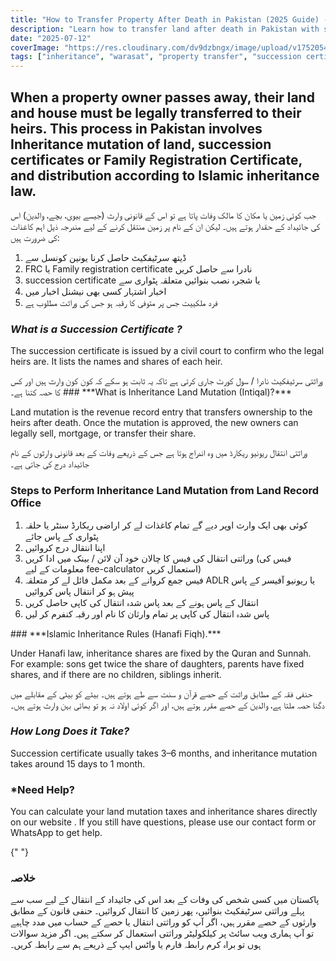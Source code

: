 ```yaml
---
title: "How to Transfer Property After Death in Pakistan (2025 Guide) - پاکستان میں وفات کے بعد جائیداد کی منتقلی کی مکمل رہنمائی"
description: "Learn how to transfer land after death in Pakistan with step-by-step process of succession certificate, inheritance shares and warasat mutation (انتقال) according to Hanafi law."
date: "2025-07-12"
coverImage: "https://res.cloudinary.com/dv9dzbngx/image/upload/v1752054043/blogs/inheritance_16_ratio_9_zv19do.png"
tags: ["inheritance", "warasat", "property transfer", "succession certificate", "Islamic inheritance law"]
---
```


## When a property owner passes away, their land and house must be legally transferred to their heirs. This process in Pakistan involves **Inheritance mutation of land**, **succession certificates** or **Family Registration Certificate**, and distribution according to **Islamic inheritance law**.

<Urdu>
  جب کوئی زمین یا مکان کا مالک وفات پاتا ہے تو اس کے قانونی وارث (جیسے بیوی،
  بچے، والدین) اس کی جائیداد کے حقدار ہوتے ہیں۔ لیکن ان کے نام پر زمین منتقل
  کرنے کے لیے مندرجہ ذیل اہم کاغذات کی ضرورت ہیں:
</Urdu>
<Urdu>
  <ol className="list-decimal mr-6">
    <li>ڈیتھ سرٹیفکیٹ حاصل کرنا یونین کونسل سے</li>
    <li>FRC یا Family registration certificate نادرا سے حاصل کریں</li>
    <li>succession certificate یا شجرہ نصب بنوائیں متعلقہ پٹواری سے</li>
    <li>اخبار اشتہار کسی بھی نیشنل اخبار میں</li>
    <li>فرد ملکییت جس پر متوفی کا رقبہ ہو جس کی وراثت مطلوب ہے</li>
  </ol>
</Urdu>

### **_What is a Succession Certificate ?_**

The succession certificate is issued by a civil court to confirm who the legal heirs are. It lists the names and shares of each heir.

<Urdu>
  وراثتی سرٹیفکیٹ نادرا / سول کورٹ جاری کرتی ہے تاکہ یہ ثابت ہو سکے کہ کون کون
  وارث ہیں اور کس کا حصہ کتنا ہے۔
</Urdu>
### ***What is Inheritance Land Mutation (Intiqal)?***

Land mutation is the revenue record entry that transfers ownership to the heirs after death. Once the mutation is approved, the new owners can legally sell, mortgage, or transfer their share.

<Urdu>
  وراثتی انتقال ریونیو ریکارڈ میں وہ اندراج ہوتا ہے جس کے ذریعے وفات کے بعد
  قانونی وارثوں کے نام جائیداد درج کی جاتی ہے۔
</Urdu>

### **Steps to Perform Inheritance Land Mutation from Land Record Office**

<Urdu>
    <ol className="list-decimal mr-6">
      <li>کوئی بھی ایک وارث اوپر دیے گے تمام کاغذات لے کر اراضی ریکارڈ سنٹر یا حلقہ پٹواری کے پاس جائے</li>
      <li>اپنا انتقال درج کروائیں</li>
      <li>
      <span>
      وراثتی انتقال کی فیس کا چالان خود آن لائن / بینک میں ادا کریں
      </span>
        <span className="text-sm text-gray-500"> (فیس کی معلومات کے لیے <UrduLink href="/#calculator">fee-calculator</UrduLink> استعمال کریں)</span>
      </li>
      <li>فیس جمع کروانے کے بعد مکمل فائل لے کر متعلقہ ADLR یا ریونیو آفیسر کے پاس پیش ہو کر انتقال پاس کروائیں</li>
      <li>انتقال کے پاس ہونے کے بعد پاس شدہ انتقال کی کاپی حاصل کریں</li>
      <li>پاس شدہ انتقال کی کاپی پر تمام وارثان کا نام اور رقبہ کنفرم کر لیں</li>
      </ol>

</Urdu>
### ***Islamic Inheritance Rules (Hanafi Fiqh).***

Under Hanafi law, inheritance shares are fixed by the Quran and Sunnah. For example: sons get twice the share of daughters, parents have fixed shares, and if there are no children, siblings inherit.

<Urdu>
  حنفی فقہ کے مطابق وراثت کے حصے قرآن و سنت سے طے ہوتے ہیں۔ بیٹے کو بیٹی کے
  مقابلے میں دگنا حصہ ملتا ہے، والدین کے حصے مقرر ہوتے ہیں، اور اگر کوئی اولاد
  نہ ہو تو بھائی بہن وارث ہوتے ہیں۔
</Urdu>

### **_How Long Does it Take?_**

Succession certificate usually takes 3–6 months, and inheritance mutation takes around 15 days to 1 month.

### **\*Need Help?**

You can calculate your land mutation taxes and inheritance shares directly on our <UrduLink href="/Inheritance"> website </UrduLink>. If you still have questions, please use our <UrduLink href="/#contact"> contact </UrduLink> form or WhatsApp to get help.

{" "}

<h3 className="text-nafess text-4xl font-semibold text-center mt-6">خلاصہ</h3>

<Urdu>
  پاکستان میں کسی شخص کی وفات کے بعد اس کی جائیداد کے انتقال کے لیے سب سے پہلے
  وراثتی سرٹیفکیٹ بنوائیں، پھر زمین کا انتقال کروائیں۔ حنفی قانون کے مطابق
  وارثوں کے حصے مقرر ہیں، اگر آپ کو وراثتی انتقال یا حصے کے حساب میں مدد چاہیے
  تو آپ ہماری ویب سائٹ پر
  <UrduLink href="/Inheritance"> کیلکولیٹر وراثتی</UrduLink> استعمال کر سکتے ہیں۔
  اگر مزید سوالات ہوں تو براہ کرم <UrduLink href="/#contact"> رابطہ </UrduLink> فارم
  یا واٹس ایپ کے ذریعے ہم سے رابطہ کریں۔
</Urdu>
